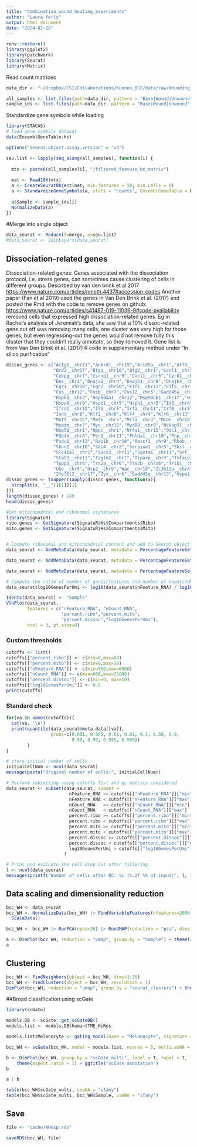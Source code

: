 ```yaml
---
title: "Combination_wound_healing_experiments"
author: "Laura Yerly"
output: html_document
date: "2024-02-28"
---
```


```r
renv::restore()
library(ggplot2)
library(patchwork)
library(Seurat)
library(Matrix)
```

Read count matrices
```r
data_dir <- "~/Dropbox/CSI/Collaborations/Kuonen_BCC/data/raw/Wounding_countmatrices"

all_samples <- list.files(path=data_dir, pattern = "Base|Wound|Unwound", full.names = T)
sample_ids <- list.files(path=data_dir, pattern = "Base|Wound|Unwound", full.names = F)
```

Standardize gene symbols while loading
```r
library(STACAS)
# load gene symbols dataset
data(EnsemblGeneTable.Hs)

options("Seurat.object.assay.version" = "v3")

seu.list <- lapply(seq_along(all_samples), function(i) {
  
  mtx <- paste0(all_samples[i], "/filtered_feature_bc_matrix")
  
  mat <- Read10X(mtx)
  a <- CreateSeuratObject(mat, min.features = 50, min.cells = 0)
  a <- StandardizeGeneSymbols(a, slots = "counts", EnsemblGeneTable = EnsemblGeneTable.Hs)
  
  a$Sample <- sample_ids[i]
  NormalizeData(a)
})
```

#Merge into single object
```r
data_seurat <- Reduce(f=merge, x=seu.list)
#data_seurat <- JoinLayers(data_seurat)
```


## Dissociation-related genes
Dissociation-related genes: Genes associated with the dissociation
protocol, i.e. stress genes, can sometimes cause clustering of cells in
different groups. Described by van den brink et al 2017
<https://www.nature.com/articles/nmeth.4437#accession-codes> Another
paper (Fan et al 2019) used the genes in Van Den Brink et al. (2017) and
posted the Rmd with the code to remove genes on github:
<https://www.nature.com/articles/s41467-019-11036-9#code-availability>
removed cells that expressed high dissociation-related genes. Eg in
Rachel's analysis of Jeremiah's data, she saw that a 10% dissoc-related
gene cut off was removing many cells, one cluster was very high for
those genes, but even regressing-out the genes would not remove fully
this cluster that they couldn't really annotate, so they removed it.
Gene list is from Van Den Brink et al. (2017) R code in supplementary
method under "In silico purification"
```r
dissoc_genes <- c("Actg1__chr11","Ankrd1__chr19","Arid5a__chr1","Atf3__chr1","Atf4__chr15","Bag3__chr7","Bhlhe40__chr6",
                  "Brd2__chr17","Btg1__chr10","Btg2__chr1","Ccnl1__chr3","Ccrn4l__chr3","Cebpb__chr2","Cebpd__chr16",
                  "Cebpg__chr7","Csrnp1__chr9","Cxcl1__chr5","Cyr61__chr3","Dcn__chr10","Ddx3x__chrX","Ddx5__chr11",
                  "Des__chr1","Dnaja1__chr4","Dnajb1__chr8","Dnajb4__chr3","Dusp1__chr17","Dusp8__chr7",
                  "Egr1__chr18","Egr2__chr10","Eif1__chr11","Eif5__chr12","Erf__chr7","Errfi1__chr4","Fam132b__chr1",
                  "Fos__chr12","Fosb__chr7","Fosl2__chr5","Gadd45a__chr6","Gcc1__chr6","Gem__chr4","H3f3b__chr11",
                  "Hipk3__chr2","Hsp90aa1__chr12","Hsp90ab1__chr17","Hspa1a__chr17","Hspa1b__chr17","Hspa5__chr2",
                  "Hspa8__chr9","Hspb1__chr5","Hsph1__chr5","Id3__chr4","Idi1__chr13","Ier2__chr8","Ier3__chr17",
                  "Ifrd1__chr12","Il6__chr5","Irf1__chr11","Irf8__chr8","Itpkc__chr7","Jun__chr4","Junb__chr8",
                  "Jund__chr8","Klf2__chr8","Klf4__chr4","Klf6__chr13","Klf9__chr19","Litaf__chr16","Lmna__chr3",
                  "Maff__chr15","Mafk__chr5","Mcl1__chr3","Midn__chr10","Mir22hg__chr11","Mt1__chr8","Mt2__chr8",
                  "Myadm__chr7","Myc__chr15","Myd88__chr9","Nckap5l__chr15","Ncoa7__chr10","Nfkbia__chr12","Nfkbiz__chr16",
                  "Nop58__chr1","Nppc__chr1","Nr4a1__chr15","Odc1__chr12","Osgin1__chr8","Oxnad1__chr14","Pcf11__chr7",
                  "Pde4b__chr4","Per1__chr11","Phlda1__chr10","Pnp__chr14","Pnrc1__chr4","Ppp1cc__chr5","Ppp1r15a__chr7",
                  "Pxdc1__chr13","Rap1b__chr10","Rassf1__chr9","Rhob__chr12","Rhoh__chr5","Ripk1__chr13","Sat1__chrX",
                  "Sbno2__chr10","Sdc4__chr2","Serpine1__chr5","Skil__chr3","Slc10a6__chr5","Slc38a2__chr15",
                  "Slc41a1__chr1","Socs3__chr11","Sqstm1__chr11","Srf__chr17","Srsf5__chr12","Srsf7__chr17",
                  "Stat3__chr11","Tagln2__chr1","Tiparp__chr3","Tnfaip3__chr10","Tnfaip6__chr2","Tpm3__chr3",
                  "Tppp3__chr8","Tra2a__chr6","Tra2b__chr16","Trib1__chr15","Tubb4b__chr2","Tubb6__chr18",
                  "Ubc__chr5","Usp2__chr9","Wac__chr18","Zc3h12a__chr4","Zfand5__chr19","Zfp36__chr7","Zfp36l1__chr12",
                  "Zfp36l2__chr17","Zyx__chr6","Gadd45g__chr13","Hspe1__chr1","Ier5__chr1","Kcne4__chr1")
dissoc_genes <- toupper(sapply(dissoc_genes, function(x){
  strsplit(x, "__")[[1]][1]
}))
length(dissoc_genes) # 140
head(dissoc_genes)
```

```r
#Get mitochondrial and ribosomal signatures
library(SignatuR)
ribo.genes <- GetSignature(SignatuR$Hs$Compartments$Ribo)
mito.genes <- GetSignature(SignatuR$Hs$Compartments$Mito)


# Compute ribosomal and mitochondrial content and add to Seurat object metadata
data_seurat <- AddMetaData(data_seurat, metadata = PercentageFeatureSet(data_seurat, features = ribo.genes[ribo.genes %in% rownames(data_seurat)]), col.name = "percent.ribo")

data_seurat <- AddMetaData(data_seurat, metadata = PercentageFeatureSet(data_seurat, features = mito.genes[mito.genes %in% rownames(data_seurat)]), col.name = "percent.mito")

data_seurat <- AddMetaData(data_seurat, metadata = PercentageFeatureSet(data_seurat, features = dissoc_genes[dissoc_genes %in% rownames(data_seurat)]), col.name = "percent.dissoc")

# Compute the ratio of number of genes/features and number of counts/UMIs
data_seurat$log10GenesPerUmi <- log10(data_seurat$nFeature_RNA) / log10(data_seurat$nCount_RNA)

```


```r
Idents(data_seurat) <- "Sample"
VlnPlot(data_seurat,
        features = c("nFeature_RNA", "nCount_RNA",
                     "percent.ribo","percent.mito",
                     "percent.dissoc","log10GenesPerUmi"),
        ncol = 3, pt.size=0)
```


### Custom thresholds

```r
cutoffs <- list()
cutoffs[["percent.ribo"]] <- c(min=0,max=60)
cutoffs[["percent.mito"]] <- c(min=0,max=20)
cutoffs[["nFeature_RNA"]] <- c(min=500,max=6000) 
cutoffs[["nCount_RNA"]] <- c(min=600,max=25000)
cutoffs[["percent.dissoc"]] <- c(min=0, max=10)
cutoffs[["log10GenesPerUmi"]] <- 0.8
print(cutoffs)
```


### Standard check

```r
for(va in names(cutoffs)){
  cat(va, "\n")
  print(quantile(data_seurat@meta.data[[va]],
                 probs=c(0.001, 0.005, 0.01, 0.02, 0.1, 0.50, 0.9,
                         0.98, 0.99, 0.995, 0.999))
        )
}
```



```r
# store initial number of cells
initialCellNum <- ncol(data_seurat)
message(paste("Original number of cells:", initialCellNum))

# Perform subsetting using cutoffs list and qc metrics considered
data_seurat <- subset(data_seurat, subset = 
                        nFeature_RNA >= cutoffs[["nFeature_RNA"]]["min"] &
                        nFeature_RNA < cutoffs[["nFeature_RNA"]]["max"] & 
                        nCount_RNA   >= cutoffs[["nCount_RNA"]]["min"]   & 
                        nCount_RNA   < cutoffs[["nCount_RNA"]]["max"]   &  
                        percent.ribo >= cutoffs[["percent.ribo"]]["min"] & 
                        percent.ribo < cutoffs[["percent.ribo"]]["max"] &
                        percent.mito >= cutoffs[["percent.mito"]]["min"] &
                        percent.mito < cutoffs[["percent.mito"]]["max"] &
                        percent.dissoc >= cutoffs[["percent.dissoc"]]["min"] &
                        percent.dissoc < cutoffs[["percent.dissoc"]]["max"] &
                        log10GenesPerUmi > cutoffs[["log10GenesPerUmi"]]
                      )

# Print and evaluate the cell drop out after filtering
l <- ncol(data_seurat)
message(sprintf("Number of cells after QC: %i (%.2f %% of input)", l, 100*l/initialCellNum))
```



## Data scaling and dimensionality reduction

```r
bcc_WH <- data_seurat
bcc_WH <- NormalizeData(bcc_WH) |> FindVariableFeatures(nfeatures=2000) |>
  ScaleData()

bcc_WH <- bcc_WH |> RunPCA(npcs=30) |> RunUMAP(reduction = "pca", dims = 1:30)

a <- DimPlot(bcc_WH, reduction = "umap", group.by = "Sample") + theme(aspect.ratio = 1)
a
```

## Clustering

```r
bcc_WH <- FindNeighbors(object = bcc_WH, dims=1:30)
bcc_WH <- FindClusters(object = bcc_WH, resolution = 1)
DimPlot(bcc_WH, reduction = "umap", group.by = "seurat_clusters") + theme(aspect.ratio = 1)
```

##Broad classification using scGate

```r
library(scGate)

models.DB <- scGate::get_scGateDB()
models.list <- models.DB$human$TME_HiRes

models.list$Melanocyte <- gating_model(name = "Melanocyte", signature = c("PMEL","MLANA","LYZ-"))

bcc_WH <- scGate(bcc_WH, model = models.list, ncores = 8, multi.asNA = T)
```

```r
b <- DimPlot(bcc_WH, group.by = "scGate_multi", label = T, repel = T, label.size = 2) +
    theme(aspect.ratio = 1) + ggtitle("scGate annotation")
b
```

```r
a | b
```

```r
table(bcc_WH$scGate_multi, useNA = "ifany")
table(bcc_WH$scGate_multi, bcc_WH$Sample, useNA = "ifany")
```


## Save 
```r
file <- "cache/WHexp.rds"

saveRDS(bcc_WH, file)
```

